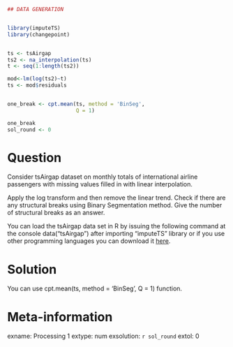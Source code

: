 ```r
## DATA GENERATION


library(imputeTS)
library(changepoint)


ts <- tsAirgap
ts2 <- na_interpolation(ts)
t <- seq(1:length(ts2))

mod<-lm(log(ts2)~t) 
ts <- mod$residuals


one_break <- cpt.mean(ts, method = 'BinSeg',
                      Q = 1)

one_break
sol_round <- 0


```

Question
========

Consider tsAirgap dataset on monthly totals of international airline passengers with missing values filled in with linear interpolation. 

Apply the log transform and then remove the linear trend. Check if there are any structural breaks  using Binary Segmentation method. Give the number of structural breaks as an answer.

You can load the tsAirgap data set in R by issuing the following command at the console data("tsAirgap") after importing "imputeTS" library or if you use other programming languages you can download it [here](https://github.com/SteffenMoritz/imputeTS/blob/master/data/tsAirgap.rda).



Solution
========

You can use cpt.mean(ts, method = 'BinSeg', Q = 1) function.

Meta-information
================
exname:  Processing 1
extype: num
exsolution: `r sol_round`
extol: 0